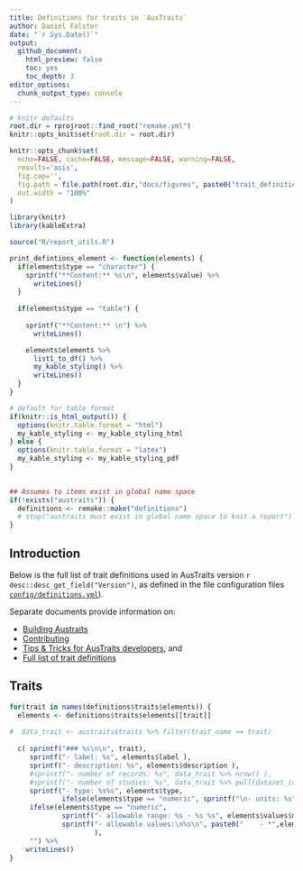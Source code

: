 ```yaml
---
title: Definitions for traits in `AusTraits`
author: Daniel Falster
date: "`r Sys.Date()`"
output:
  github_document:
    html_preview: false
    toc: yes
    toc_depth: 3
editor_options:
  chunk_output_type: console
---
```



<!-- Traits_definitions.md is generated from Traits_definitions.Rmd. Please edit that file -->

```r
# knitr defaults
root.dir = rprojroot::find_root("remake.yml")
knitr::opts_knit$set(root.dir = root.dir)

knitr::opts_chunk$set(
  echo=FALSE, cache=FALSE, message=FALSE, warning=FALSE,
  results='asis',
  fig.cap='', 
  fig.path = file.path(root.dir,"docs/figures", paste0("trait_definitions","_")),
  out.width = "100%"
)
```

```r
library(knitr)
library(kableExtra)

source("R/report_utils.R")

print_defintions_element <- function(elements) {
  if(elements$type == "character") {
    sprintf("**Content:** %s\n", elements$value) %>% 
      writeLines()
  }
  
  if(elements$type == "table") {
    
    sprintf("**Content:** \n") %>% 
      writeLines()

    elements$elements %>% 
      list1_to_df() %>%
      my_kable_styling() %>% 
      writeLines()
  }
}

# default for table format
if(knitr::is_html_output()) {
  options(knitr.table.format = "html")
  my_kable_styling <- my_kable_styling_html  
} else {
  options(knitr.table.format = "latex")
  my_kable_styling <- my_kable_styling_pdf  
}
  

## Assumes to items exist in global name space
if(!exists("austraits")) {
  definitions <- remake::make("definitions")
  # stop("austraits must exist in global name space to knit a report")
}

```

## Introduction

Below is the full list of trait definitions used in AusTraits version `r desc::desc_get_field("Version")`, as defined in the file configuration files [`config/definitions.yml`](https://github.com/traitecoevo/austraits.build/blob/master/config/definitions.yml)).

Separate documents provide information on: 

- [Building Austraits](Building.md)
- [Contributing](Contributing.md)
- [Tips & Tricks for AusTraits developers](TipTricks.md), and
- [Full list of trait definitions](Trait_definitions.md)

## Traits

```r
for(trait in names(definitions$traits$elements)) {
  elements <- definitions$traits$elements[[trait]]
  
#  data_trait <- austraits$traits %>% filter(trait_name == trait)
  
  c( sprintf("### %s\n\n", trait), 
     sprintf("- label: %s", elements$label ), 
     sprintf("- description: %s", elements$description ), 
     #sprintf("- number of records: %s", data_trait %>% nrow() ), 
     #sprintf("- number of studies: %s", data_trait %>% pull(dataset_id) %>% unique() %>% length() ), 
     sprintf("- type: %s%s", elements$type,   
             ifelse(elements$type == "numeric", sprintf("\n- units: %s", elements$units), "")), 
     ifelse(elements$type == "numeric", 
             sprintf("- allowable range: %s - %s %s", elements$values$minimum,elements$values$maximum, elements$units), 
             sprintf("- allowable values:\n%s\n", paste0("    - *",elements$values %>% names(), "*: ", elements$values %>% unlist(), collapse="\n"))
                     ), 
     "") %>% 
    writeLines()
}
```

